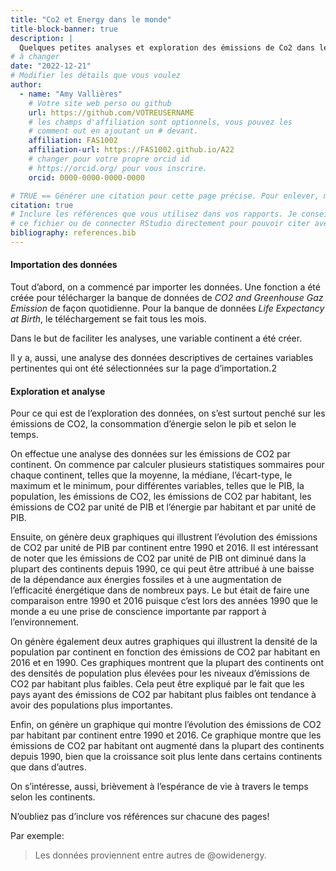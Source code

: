 ```yaml
---
title: "Co2 et Energy dans le monde"
title-block-banner: true
description: | 
  Quelques petites analyses et exploration des émissions de Co2 dans le temps et selon certaines années..
# à changer
date: "2022-12-21"
# Modifier les détails que vous voulez
author:
  - name: "Amy Vallières"
    # Votre site web perso ou github
    url: https://github.com/VOTREUSERNAME
    # les champs d'affiliation sont optionnels, vous pouvez les
    # comment out en ajoutant un # devant.
    affiliation: FAS1002
    affiliation-url: https://FAS1002.github.io/A22
    # changer pour votre propre orcid id
    # https://orcid.org/ pour vous inscrire.
    orcid: 0000-0000-0000-0000

# TRUE == Générer une citation pour cette page précise. Pour enlever, mettre false.
citation: true
# Inclure les références que vous utilisez dans vos rapports. Je conseille Zotero pour construire
# ce fichier ou de connecter RStudio directement pour pouvoir citer avec @nom-de-reference.
bibliography: references.bib
---
```


#### Importation des données

Tout d'abord, on a commencé par importer les données. Une fonction a été créée pour télécharger la banque de données de *CO2 and Greenhouse Gaz Emission* de façon quotidienne. Pour la banque de données *Life Expectancy at Birth*, le téléchargement se fait tous les mois.

Dans le but de faciliter les analyses, une variable continent a été créer.

Il y a, aussi, une analyse des données descriptives de certaines variables pertinentes qui ont été sélectionnées sur la page d'importation.2

#### Exploration et analyse

Pour ce qui est de l'exploration des données, on s'est surtout penché sur les émissions de CO2, la consommation d'énergie selon le pib et selon le temps.

On effectue une analyse des données sur les émissions de CO2 par continent. On commence par calculer plusieurs statistiques sommaires pour chaque continent, telles que la moyenne, la médiane, l'écart-type, le maximum et le minimum, pour différentes variables, telles que le PIB, la population, les émissions de CO2, les émissions de CO2 par habitant, les émissions de CO2 par unité de PIB et l'énergie par habitant et par unité de PIB.

Ensuite, on génère deux graphiques qui illustrent l'évolution des émissions de CO2 par unité de PIB par continent entre 1990 et 2016. Il est intéressant de noter que les émissions de CO2 par unité de PIB ont diminué dans la plupart des continents depuis 1990, ce qui peut être attribué à une baisse de la dépendance aux énergies fossiles et à une augmentation de l'efficacité énergétique dans de nombreux pays. Le but était de faire une comparaison entre 1990 et 2016 puisque c'est lors des années 1990 que le monde a eu une prise de conscience importante par rapport à l'environnement.

On génère également deux autres graphiques qui illustrent la densité de la population par continent en fonction des émissions de CO2 par habitant en 2016 et en 1990. Ces graphiques montrent que la plupart des continents ont des densités de population plus élevées pour les niveaux d'émissions de CO2 par habitant plus faibles. Cela peut être expliqué par le fait que les pays ayant des émissions de CO2 par habitant plus faibles ont tendance à avoir des populations plus importantes.

Enfin, on génère un graphique qui montre l'évolution des émissions de CO2 par habitant par continent entre 1990 et 2016. Ce graphique montre que les émissions de CO2 par habitant ont augmenté dans la plupart des continents depuis 1990, bien que la croissance soit plus lente dans certains continents que dans d'autres.

On s'intéresse, aussi, brièvement à l'espérance de vie à travers le temps selon les continents.

::: callout-important
N'oubliez pas d'inclure vos références sur chacune des pages!
:::

Par exemple:

> Les données proviennent entre autres de @owidenergy.
